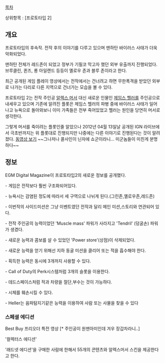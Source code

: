 [[목차]]

상위항목 : [프로토타입 2]

== 개요 ==

{{{#!html
<object width="640" height="360"><param name="movie" value="http://www.youtube.com/v/9_gkTdWmP90?version=3&amp;hl=ko_KR"></param><param name="allowFullScreen" value="true"></param><param name="allowscriptaccess" value="always"></param><embed src="http://www.youtube.com/v/9_gkTdWmP90?version=3&amp;hl=ko_KR" type="application/x-shockwave-flash" width="640" height="360" allowscriptaccess="always" allowfullscreen="true"></embed></object>
}}}

프로토타입의 후속작. 전작 후의 이야기를 다루고 있으며 맨하탄 바이러스 사태가 더욱 악화되었다. 

맨하탄 전체가 레드존이 되었고 정부가 기필코 막고자 했던 외부 유출까지 진행되었다. 브루클린, 퀸즈, 롱 아일랜드 등등이 옐로우 존과 블루 존이라고 한다. 

최근 공개된 게임 플레이 영상에서는 전작에서는 건너려고 하면 무한폭격을 받았던 외부로 나가는 다리로 다른 지역으로 건너가는 모습을 볼 수 있다.

프로토타입 2는 전작 주인공 [[알렉스 머서]] 대신 새로운 인물인 [[제임스 헬러]]를 주인공으로 내세우고 있으며 기존에 알려진 플롯은 제임스 헬러의 파병 중에 바이러스 사태가 일어나고 뉴욕으로 돌아와보니 이미 가족들은 전부 죽어있었고 헬러는 원인을 당연히 머서로 생각한다. 

그렇게 머서를 죽이려는 플롯인줄 알았으나 2012년 04월 13일날 공개된 IGN 라이브에서 극초반까지는 위 플롯대로 진행되지만 나중에는 다른 이야기로 진행된다는 것이 알려졌다. [http://www.youtube.com/watch?feature=player_embedded&v=uug_OeYOklA 동영상 보기]
~~그나저나 콜사인이 닌자에 쇼군이라니... 미군놈들이 미친게 분명하다~~


== 정보 ==

EGM Digital Magazine이 프로토타입2의 새로운 정보를 공개했다.

-﻿ 게임은 전작보다 훨씬 구조화되어있다.

- 뉴욕시는 감염된 정도에 따라서 세 구역으로 나뉘게 된다.(그린존,옐로우존,레드존)

- 이번작의 사이드미션은 그냥 이벤트였던 전작과 달리 메인 미션,스토리와 연관되어 있다.

- 전작 주인공의 능력이었던 'Muscle mass' 파워가 사라지고 'Tendril' (덩굴손) 파워가 생겼다.

- 새로운 능력과 콤보를 살 수 있었던 'Power store'(상점)이 삭제되었다.

- 새로운 능력을 얻기 위해선 지하 동굴 미션을 클리어 또는 적을 흡수해야 한다.

- 획득한 능력은 동시에 3개까지 사용할 수 있다.

- Call of Duty의 Perk시스템처럼 3개의 슬롯을 이용한다.

- 데드스페이스처럼 적과 차량을 절단,부수는 것이 가능하다.

- 시체를 훼손시킬 수 있다.

- Heller는 음파탐지기같은 능력을 이용하여 사람 또는 사물을 찾을 수 있다


=== 스페셜 에디션 ===
{{{#!html
<object width="640" height="360"><param name="movie" value="http://www.youtube.com/v/9QTim6lbM8Q?version=3&amp;hl=ko_KR"></param><param name="allowFullScreen" value="true"></param><param name="allowscriptaccess" value="always"></param><embed src="http://www.youtube.com/v/9QTim6lbM8Q?version=3&amp;hl=ko_KR" type="application/x-shockwave-flash" width="640" height="360" allowscriptaccess="always" allowfullscreen="true"></embed></object>
}}}

Best Buy 프리오더 특전 영상 [* 주인공이 원맨아미인데 겨우 장갑차라니..] 



{{{#!html
<object width="640" height="360"><param name="movie" value="http://www.youtube.com/v/jjfkRp6LWl4?version=3&amp;hl=ko_KR"></param><param name="allowFullScreen" value="true"></param><param name="allowscriptaccess" value="always"></param><embed src="http://www.youtube.com/v/jjfkRp6LWl4?version=3&amp;hl=ko_KR" type="application/x-shockwave-flash" width="640" height="360" allowscriptaccess="always" allowfullscreen="true"></embed></object>
}}}

'컬렉터스 에디션'


{{{#!html
<object width="640" height="360"><param name="movie" value="http://www.youtube.com/v/9QTim6lbM8Q?version=3&amp;hl=ko_KR"></param><param name="allowFullScreen" value="true"></param><param name="allowscriptaccess" value="always"></param><embed src="http://www.youtube.com/v/9QTim6lbM8Q?version=3&amp;hl=ko_KR" type="application/x-shockwave-flash" width="640" height="360" allowscriptaccess="always" allowfullscreen="true"></embed></object>
}}}

'래드넷 에디션'을 구매한 사람에 한해서 55개의 콘텐츠와 알렉스머서 스킨을 제공한다고 한다.
